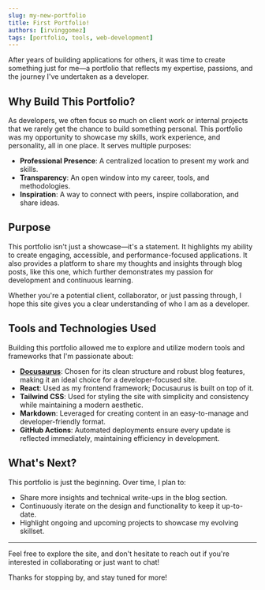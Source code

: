 ```yaml
---
slug: my-new-portfolio
title: First Portfolio!
authors: [irvinggomez]
tags: [portfolio, tools, web-development]
---
```


After years of building applications for others, it was time to create something just for me—a portfolio that reflects my expertise, passions, and the journey I've undertaken as a developer.

<!-- truncate -->

## Why Build This Portfolio?

As developers, we often focus so much on client work or internal projects that we rarely get the chance to build something personal. This portfolio was my opportunity to showcase my skills, work experience, and personality, all in one place. It serves multiple purposes:

- **Professional Presence**: A centralized location to present my work and skills.
- **Transparency**: An open window into my career, tools, and methodologies.
- **Inspiration**: A way to connect with peers, inspire collaboration, and share ideas.

## Purpose

This portfolio isn't just a showcase—it's a statement. It highlights my ability to create engaging, accessible, and performance-focused applications. It also provides a platform to share my thoughts and insights through blog posts, like this one, which further demonstrates my passion for development and continuous learning.

Whether you're a potential client, collaborator, or just passing through, I hope this site gives you a clear understanding of who I am as a developer.

## Tools and Technologies Used

Building this portfolio allowed me to explore and utilize modern tools and frameworks that I'm passionate about:

- **[Docusaurus](https://docusaurus.io/)**: Chosen for its clean structure and robust blog features, making it an ideal choice for a developer-focused site.
- **React**: Used as my frontend framework; Docusaurus is built on top of it.
- **Tailwind CSS**: Used for styling the site with simplicity and consistency while maintaining a modern aesthetic.
- **Markdown**: Leveraged for creating content in an easy-to-manage and developer-friendly format.
- **GitHub Actions**: Automated deployments ensure every update is reflected immediately, maintaining efficiency in development.

## What's Next?

This portfolio is just the beginning. Over time, I plan to:

- Share more insights and technical write-ups in the blog section.
- Continuously iterate on the design and functionality to keep it up-to-date.
- Highlight ongoing and upcoming projects to showcase my evolving skillset.

---

Feel free to explore the site, and don't hesitate to reach out if you're interested in collaborating or just want to chat!

Thanks for stopping by, and stay tuned for more!
